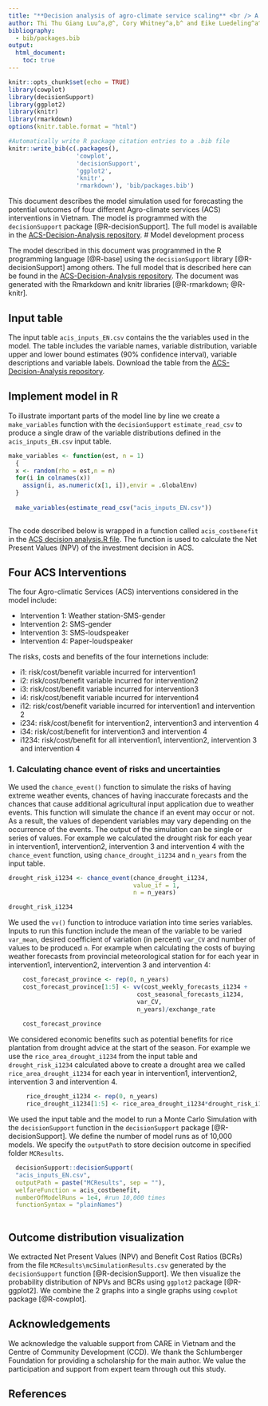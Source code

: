 ```yaml
---
title: "**Decision analysis of agro-climate service scaling** <br /> A case study in Dien Bien District, Vietnam"
author: Thi Thu Giang Luu^a,@^, Cory Whitney^a,b^ and Eike Luedeling^a^ <br /><small>^a^INRES-Horticultural Sciences, University of Bonn, Auf dem Huegel 6, 53121 Bonn, Germany <br /><small/>^b^Center of Development Research (ZEF), University of Bonn, Genscherallee 3, 53113 Bonn, Germany <br /><small/>^@^Corresponding author's email:luuthithugiang@gmail.com
bibliography: 
  - bib/packages.bib
output: 
  html_document:
    toc: true
---
```

 

```r
knitr::opts_chunk$set(echo = TRUE)
library(cowplot)
library(decisionSupport)
library(ggplot2)
library(knitr)
library(rmarkdown)
options(knitr.table.format = "html")
```

```r
#Automatically write R package citation entries to a .bib file
knitr::write_bib(c(.packages(), 
                   'cowplot',
                   'decisionSupport', 
                   'ggplot2',
                   'knitr',
                   'rmarkdown'), 'bib/packages.bib')
```

This document describes the model simulation used for forecasting the potential outcomes of four different Agro-climate services (ACS) interventions in Vietnam. The model is programmed with the `decisionSupport` package [@R-decisionSupport]. The full model is available in the [ACS-Decision-Analysis repository](https://github.com/ThiThuGiangLuu/ACS-Decision-Analysis). 
# Model development process

The model described in this document was programmed in the R programming language [@R-base] using the `decisionSupport` library [@R-decisionSupport] among others. The full model that is described here can be found in the [ACS-Decision-Analysis repository](https://github.com/ThiThuGiangLuu/ACS-Decision-Analysis). The document was generated with the Rmarkdown and knitr libraries [@R-rmarkdown; @R-knitr].

## Input table 

The input table `acis_inputs_EN.csv` contains the the variables used in the model. The table includes the variable names, variable distribution, variable upper and lower bound estimates (90% confidence interval), variable descriptions and variable labels. Download the table from the [ACS-Decision-Analysis repository](https://github.com/ThiThuGiangLuu/ACS-Decision-Analysis). 

## Implement model in R

To illustrate important parts of the model line by line we create a `make_variables` function with the `decisionSupport` `estimate_read_csv` to produce a single draw of the variable distributions defined in the `acis_inputs_EN.csv` input table. 

```r
make_variables <- function(est, n = 1)
  {
  x <- random(rho = est,n = n)
  for(i in colnames(x))
    assign(i, as.numeric(x[1, i]),envir = .GlobalEnv)
  }
  
  make_variables(estimate_read_csv("acis_inputs_EN.csv"))
  
```

The code described below is wrapped in a function called `acis_costbenefit` in the [ACS decision analysis.R file](https://github.com/ThiThuGiangLuu/ACS-Decision-Analysis/blob/master/ACS%20decision%20analysis.R). The function is used to calculate the Net Present Values (NPV) of the investment decision in ACS. 

## Four ACS Interventions 

The four Agro-climatic Services (ACS) interventions considered in the model include:

- Intervention 1: Weather station-SMS-gender
- Intervention 2: SMS-gender
- Intervention 3: SMS-loudspeaker
- Intervention 4: Paper-loudspeaker
    
The risks, costs and benefits of the four internetions include: 

- i1: risk/cost/benefit variable incurred for intervention1
- i2: risk/cost/benefit variable incurred for intervention2
- i3: risk/cost/benefit variable incurred for intervention3
- i4: risk/cost/benefit variable incurred for intervention4
- i12: risk/cost/benefit variable incurred for intervention1 and intervention 2
- i234: risk/cost/benefit for intervention2, intervention3 and intervention 4
- i34: risk/cost/benefit for intervention3 and intervention 4
- i1234: risk/cost/benefit for all intervention1, intervention2, intervention 3 and intervention 4

### 1. Calculating chance event of risks and uncertainties

We used the `chance_event()` function to simulate the risks of having extreme weather events, chances of having inaccurate forecasts and the chances that cause additional agricultural input application due to weather events. This function will simulate the chance if an event may occur or not. As a result, the values of dependent variables may vary depending on the occurrence of the events. The output of the simulation can be single or series of values. For example we calculated the drought risk for each year in intervention1, intervention2, intervention 3 and intervention 4 with the `chance_event` function, using `chance_drought_i1234` and `n_years` from the input table.

```r
drought_risk_i1234 <- chance_event(chance_drought_i1234, 
                                   value_if = 1, 
                                   n = n_years)

drought_risk_i1234
```

We used the `vv()` function to introduce variation into time series variables. Inputs to run this function include the mean of the variable to be varied `var_mean`, desired coefficient of variation (in percent) `var_CV` and number of values to be produced `n`. For example when calculating the costs of buying weather forecasts from provincial meteorological station for for each year in intervention1, intervention2, intervention 3 and intervention 4: 

```r
    cost_forecast_province <- rep(0, n_years)
    cost_forecast_province[1:5] <- vv(cost_weekly_forecasts_i1234 +
                                    cost_seasonal_forecasts_i1234, 
                                    var_CV, 
                                    n_years)/exchange_rate
    
    cost_forecast_province
```

We considered economic benefits such as potential benefits for rice plantation from drought advice at the start of the season. For example we use the `rice_area_drought_i1234` from the input table and `drought_risk_i1234` calculated above to create a drought area we called `rice_area_drought_i1234` for each year in intervention1, intervention2, intervention 3 and intervention 4. 

```r
     rice_drought_i1234 <- rep(0, n_years)
     rice_drought_i1234[1:5] <- rice_area_drought_i1234*drought_risk_i1234
```

We used the input table and the model to run a Monte Carlo Simulation with the `decisionSupport` function in the `decisionSupport` package [@R-decisionSupport]. We define the number of model runs as of 10,000 models. We specify the `outputPath` to store decision outcome in specified folder `MCResults`.

```r
  decisionSupport::decisionSupport(
  "acis_inputs_EN.csv",
  outputPath = paste("MCResults", sep = ""),
  welfareFunction = acis_costbenefit,
  numberOfModelRuns = 1e4, #run 10,000 times
  functionSyntax = "plainNames")
  
```

## Outcome distribution visualization

We extracted Net Present Values (NPV) and Benefit Cost Ratios (BCRs) from the file `MCResults\mcSimulationResults.csv` generated by the `decisionSupport` function [@R-decisionSupport]. We then visualize the probability distribution of NPVs and BCRs using `ggplot2` package [@R-ggplot2]. We combine the 2 graphs into a single graphs using `cowplot` package [@R-cowplot].  

## Acknowledgements

We acknowledge the valuable support from CARE in Vietnam and the Centre of Community Development (CCD). We thank the Schlumberger Foundation for providing a scholarship for the main author. We value the participation and support from expert team through out this study.  

## References


